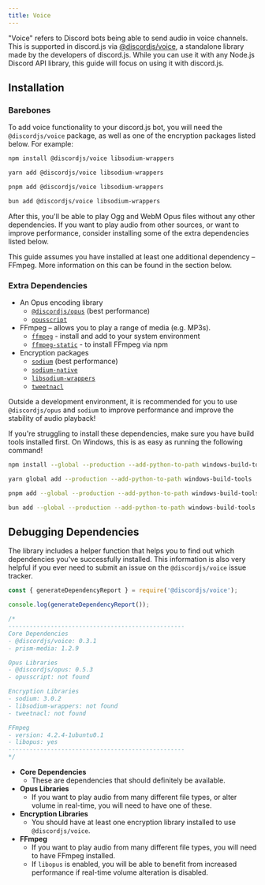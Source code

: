 ```yaml
---
title: Voice
---
```


"Voice" refers to Discord bots being able to send audio in voice channels. This is supported in discord.js via [@discordjs/voice](https://github.com/discordjs/discord.js/tree/main/packages/voice), a standalone library made by the developers of discord.js. While you can use it with any Node.js Discord API library, this guide will focus on using it with discord.js.

## Installation

### Barebones

To add voice functionality to your discord.js bot, you will need the `@discordjs/voice` package, as well as one of the encryption packages listed below. For example:

```sh tab="npm"
npm install @discordjs/voice libsodium-wrappers
```

```sh tab="yarn"
yarn add @discordjs/voice libsodium-wrappers
```

```sh tab="pnpm"
pnpm add @discordjs/voice libsodium-wrappers
```

```sh tab="bun"
bun add @discordjs/voice libsodium-wrappers
```

After this, you'll be able to play Ogg and WebM Opus files without any other dependencies. If you want to play audio from other sources, or want to improve performance, consider installing some of the extra dependencies listed below.

<Callout>
	This guide assumes you have installed at least one additional dependency – FFmpeg. More information on this can be
	found in the section below.
</Callout>

### Extra Dependencies

- An Opus encoding library
  - [`@discordjs/opus`](https://github.com/discordjs/opus) (best performance)
  - [`opusscript`](https://github.com/abalabahaha/opusscript/)
- FFmpeg – allows you to play a range of media (e.g. MP3s).
  - [`ffmpeg`](https://ffmpeg.org/) - install and add to your system environment
  - [`ffmpeg-static`](https://www.npmjs.com/package/ffmpeg-static) - to install FFmpeg via npm
- Encryption packages
  - [`sodium`](https://www.npmjs.com/package/sodium) (best performance)
  - [`sodium-native`](https://www.npmjs.com/package/sodium-native)
  - [`libsodium-wrappers`](https://www.npmjs.com/package/libsodium-wrappers)
  - [`tweetnacl`](https://www.npmjs.com/package/tweetnacl)

Outside a development environment, it is recommended for you to use `@discordjs/opus` and `sodium` to improve performance and improve the stability of audio playback!

If you're struggling to install these dependencies, make sure you have build tools installed first. On Windows, this is as easy as running the following command!

```sh tab="npm"
npm install --global --production --add-python-to-path windows-build-tools
```

```sh tab="yarn"
yarn global add --production --add-python-to-path windows-build-tools
```

```sh tab="pnpm"
pnpm add --global --production --add-python-to-path windows-build-tools
```

```sh tab="bun"
bun add --global --production --add-python-to-path windows-build-tools
```

## Debugging Dependencies

The library includes a helper function that helps you to find out which dependencies you've successfully installed. This information is also very helpful if you ever need to submit an issue on the `@discordjs/voice` issue tracker.

```js
const { generateDependencyReport } = require('@discordjs/voice');

console.log(generateDependencyReport());

/*
--------------------------------------------------
Core Dependencies
- @discordjs/voice: 0.3.1
- prism-media: 1.2.9

Opus Libraries
- @discordjs/opus: 0.5.3
- opusscript: not found

Encryption Libraries
- sodium: 3.0.2
- libsodium-wrappers: not found
- tweetnacl: not found

FFmpeg
- version: 4.2.4-1ubuntu0.1
- libopus: yes
--------------------------------------------------
*/
```

- **Core Dependencies**
  - These are dependencies that should definitely be available.
- **Opus Libraries**
  - If you want to play audio from many different file types, or alter volume in real-time, you will need to have one of these.
- **Encryption Libraries**
  - You should have at least one encryption library installed to use `@discordjs/voice`.
- **FFmpeg**
  - If you want to play audio from many different file types, you will need to have FFmpeg installed.
  - If `libopus` is enabled, you will be able to benefit from increased performance if real-time volume alteration is disabled.
